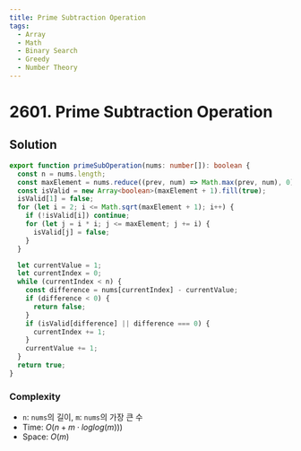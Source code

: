```yaml
---
title: Prime Subtraction Operation
tags:
  - Array
  - Math
  - Binary Search
  - Greedy
  - Number Theory
---
```


# 2601. Prime Subtraction Operation

<Badges>
  <LevelBadge level="medium" />
  <TopicBadge name="Array" slug="array" />
  <TopicBadge name="Math" slug="math" />
  <TopicBadge name="Binary Search" slug="binary-search" />
  <TopicBadge name="Greedy" slug="greedy" />
  <TopicBadge name="Number Theory" slug="number-theory" />
</Badges>

## Solution

```typescript filename="solution.ts" copy
export function primeSubOperation(nums: number[]): boolean {
  const n = nums.length;
  const maxElement = nums.reduce((prev, num) => Math.max(prev, num), 0);
  const isValid = new Array<boolean>(maxElement + 1).fill(true);
  isValid[1] = false;
  for (let i = 2; i <= Math.sqrt(maxElement + 1); i++) {
    if (!isValid[i]) continue;
    for (let j = i * i; j <= maxElement; j += i) {
      isValid[j] = false;
    }
  }

  let currentValue = 1;
  let currentIndex = 0;
  while (currentIndex < n) {
    const difference = nums[currentIndex] - currentValue;
    if (difference < 0) {
      return false;
    }
    if (isValid[difference] || difference === 0) {
      currentIndex += 1;
    }
    currentValue += 1;
  }
  return true;
}
```

### Complexity

- `n`: `nums`의 길이, `m`: `nums`의 가장 큰 수
- Time: $O(n + m \cdot loglog(m)))$
- Space: $O(m)$

<ProblemLink
  codingSite="leetcode"
  href="https://leetcode.com/problems/prime-subtraction-operation"
  title="Prime Subtraction Operation"
/>
